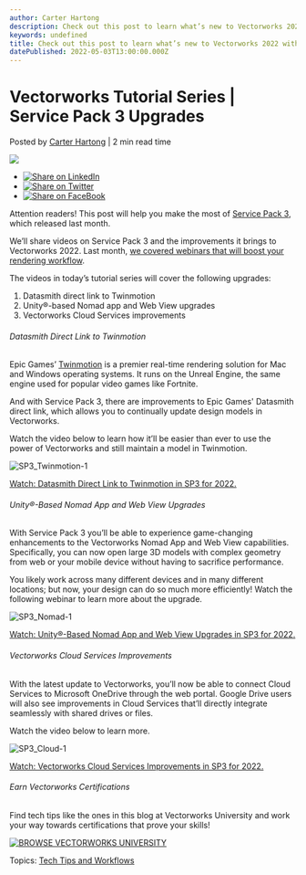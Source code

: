 ```yaml
---
author: Carter Hartong
description: Check out this post to learn what’s new to Vectorworks 2022 with Service Pack 3.
keywords: undefined
title: Check out this post to learn what’s new to Vectorworks 2022 with Service Pack 3. 
datePublished: 2022-05-03T13:00:00.000Z
---
```

  

# Vectorworks Tutorial Series | Service Pack 3 Upgrades

 Posted by [Carter Hartong](https://blog.vectorworks.net/author/carter-hartong) | 2 min read time 

![](https://blog.vectorworks.net/hubfs/Blog%20Images/220412_%20Tutorial%20Series%20sP3/SP3_Twinmotion-1.png) 

* [![Share on LinkedIn](https://2659751.fs1.hubspotusercontent-na1.net/hubfs/2659751/michaelDemo/share-LI.png)](http://www.linkedin.com/shareArticle?mini=true&url=https%3A%2F%2Fblog.vectorworks.net%2Ftutorial-service-pack-3-2022)
* [![Share on Twitter](https://2659751.fs1.hubspotusercontent-na1.net/hubfs/2659751/michaelDemo/share-TW.png)](https://www.twitter.com/share?text=Vectorworks%20Tutorial%20Series%20|%20Service%20Pack%203%20Upgrades&url=https%3A%2F%2Fblog.vectorworks.net%2Ftutorial-service-pack-3-2022&via=PMGTweets)
* [![Share on FaceBook](https://2659751.fs1.hubspotusercontent-na1.net/hubfs/2659751/michaelDemo/share-FB.png)](https://www.facebook.com/sharer/sharer.php?u=https%3A%2F%2Fblog.vectorworks.net%2Ftutorial-service-pack-3-2022)

Attention readers! This post will help you make the most of [Service Pack 3](../../../net/vectorworks/blog/service-pack-3-now-available-for-vectorworks-2022.html), which released last month.

We’ll share videos on Service Pack 3 and the improvements it brings to Vectorworks 2022\. Last month, [we covered webinars that will boost your rendering workflow](../../../net/vectorworks/blog/vectorworks-webinars-on-rendering.html). 

The videos in today’s tutorial series will cover the following upgrades:

1. Datasmith direct link to Twinmotion
2. Unity®-based Nomad app and Web View upgrades
3. Vectorworks Cloud Services improvements

###### Datasmith Direct Link to Twinmotion

Epic Games’ [Twinmotion](../../../net/vectorworks/blog/your-guide-to-rendering-with-twinmotion.html) is a premier real-time rendering solution for Mac and Windows operating systems. It runs on the Unreal Engine, the same engine used for popular video games like Fortnite. 

And with Service Pack 3, there are improvements to Epic Games' Datasmith direct link, which allows you to continually update design models in Vectorworks.

Watch the video below to learn how it’ll be easier than ever to use the power of Vectorworks and still maintain a model in Twinmotion.

![SP3_Twinmotion-1](https://blog.vectorworks.net/hs-fs/hubfs/Blog%20Images/220412_%20Tutorial%20Series%20sP3/SP3_Twinmotion-1.png?width=1440&name=SP3_Twinmotion-1.png)

[Watch: Datasmith Direct Link to Twinmotion in SP3 for 2022.](https://university.vectorworks.net/course/view.php?id=2034)

###### Unity®-Based Nomad App and Web View Upgrades

With Service Pack 3 you’ll be able to experience game-changing enhancements to the Vectorworks Nomad App and Web View capabilities. Specifically, you can now open large 3D models with complex geometry from web or your mobile device without having to sacrifice performance.

You likely work across many different devices and in many different locations; but now, your design can do so much more efficiently! Watch the following webinar to learn more about the upgrade.

![SP3_Nomad-1](https://blog.vectorworks.net/hs-fs/hubfs/Blog%20Images/220412_%20Tutorial%20Series%20sP3/SP3_Nomad-1.png?width=1440&name=SP3_Nomad-1.png)

[Watch: Unity®-Based Nomad App and Web View Upgrades in SP3 for 2022.](https://university.vectorworks.net/course/view.php?id=2035)

###### Vectorworks Cloud Services Improvements

With the latest update to Vectorworks, you’ll now be able to connect Cloud Services to Microsoft OneDrive through the web portal. Google Drive users will also see improvements in Cloud Services that’ll directly integrate seamlessly with shared drives or files. 

Watch the video below to learn more.

![SP3_Cloud-1](https://blog.vectorworks.net/hs-fs/hubfs/Blog%20Images/220412_%20Tutorial%20Series%20sP3/SP3_Cloud-1.png?width=1440&name=SP3_Cloud-1.png)

[Watch: Vectorworks Cloud Services Improvements in SP3 for 2022.](https://university.vectorworks.net/course/view.php?id=2036)

###### Earn Vectorworks Certifications

Find tech tips like the ones in this blog at Vectorworks University and work your way towards certifications that prove your skills!

[![BROWSE VECTORWORKS UNIVERSITY](https://no-cache.hubspot.com/cta/default/3018241/80cc3a4d-d8da-4e1e-87d3-d9a3e929e246.png)](https://cta-redirect.hubspot.com/cta/redirect/3018241/80cc3a4d-d8da-4e1e-87d3-d9a3e929e246) 

 Topics: [Tech Tips and Workflows](https://blog.vectorworks.net/topic/tech-tips-and-workflows) 

  